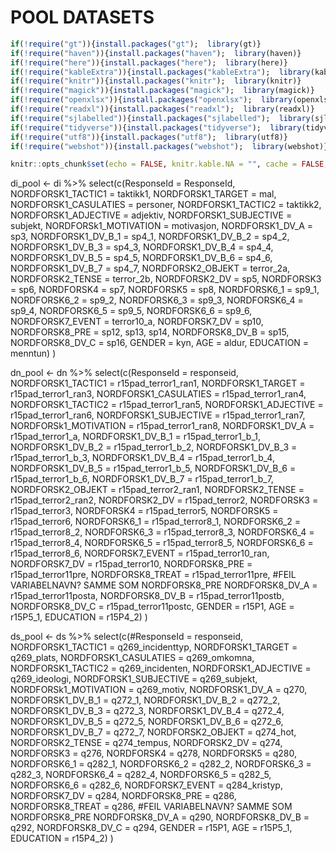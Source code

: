 # POOL DATASETS

```r
if(!require("gt")){install.packages("gt");  library(gt)}
if(!require("haven")){install.packages("haven");  library(haven)}
if(!require("here")){install.packages("here");  library(here)}
if(!require("kableExtra")){install.packages("kableExtra");  library(kableExtra)}
if(!require("knitr")){install.packages("knitr");  library(knitr)}
if(!require("magick")){install.packages("magick");  library(magick)}
if(!require("openxlsx")){install.packages("openxlsx");  library(openxlsx)}
if(!require("readxl")){install.packages("readxl");  library(readxl)}
if(!require("sjlabelled")){install.packages("sjlabelled");  library(sjlabelled)}
if(!require("tidyverse")){install.packages("tidyverse");  library(tidyverse)}
if(!require("utf8")){install.packages("utf8");  library(utf8)}
if(!require("webshot")){install.packages("webshot");  library(webshot)}

knitr::opts_chunk$set(echo = FALSE, knitr.kable.NA = "", cache = FALSE, message = FALSE )
```

di_pool <- di %>% select(c(ResponseId = ResponseId,
NORDFORSK1_TACTIC1 = taktikk1,
NORDFORSK1_TARGET = mal,
NORDFORSK1_CASULATIES = personer,
NORDFORSK1_TACTIC2 = taktikk2,
NORDFORSK1_ADJECTIVE = adjektiv,
NORDFORSK1_SUBJECTIVE = subjekt,
NORDFORSk1_MOTIVATION = motivasjon,
NORDFORSK1_DV_A = sp3,
NORDFORSK1_DV_B_1 = sp4_1,
NORDFORSK1_DV_B_2 = sp4_2,
NORDFORSK1_DV_B_3 = sp4_3,
NORDFORSK1_DV_B_4 = sp4_4,
NORDFORSK1_DV_B_5 = sp4_5,
NORDFORSK1_DV_B_6 = sp4_6,
NORDFORSK1_DV_B_7 = sp4_7,
NORDFORSK2_OBJEKT = terror_2a,
NORDFORSK2_TENSE = terror_2b,
NORDFORSK2_DV = sp5,
NORDFORSK3 = sp6,
NORDFORSK4 = sp7,
NORDFORSK5 = sp8,
NORDFORSK6_1 = sp9_1,
NORDFORSK6_2 = sp9_2,
NORDFORSK6_3 = sp9_3,
NORDFORSK6_4 = sp9_4,
NORDFORSK6_5 = sp9_5,
NORDFORSK6_6 = sp9_6,
NORDFORSK7_EVENT = terror10_a,
NORDFORSK7_DV = sp10,
NORDFORSK8_PRE = sp12,
sp13, sp14,
NORDFORSK8_DV_B = sp15,
NORDFORSK8_DV_C = sp16,
GENDER = kyn,
AGE = aldur,
EDUCATION = menntun)
)

dn_pool <- dn %>% select(c(ResponseId = responseid,
NORDFORSK1_TACTIC1 = r15pad_terror1_ran1,
NORDFORSK1_TARGET = r15pad_terror1_ran3,
NORDFORSK1_CASULATIES = r15pad_terror1_ran4,
NORDFORSK1_TACTIC2 = r15pad_terror1_ran5,
NORDFORSK1_ADJECTIVE = r15pad_terror1_ran6,
NORDFORSK1_SUBJECTIVE = r15pad_terror1_ran7,
NORDFORSk1_MOTIVATION = r15pad_terror1_ran8,
NORDFORSK1_DV_A = r15pad_terror1_a,
NORDFORSK1_DV_B_1 = r15pad_terror1_b_1,
NORDFORSK1_DV_B_2 = r15pad_terror1_b_2,
NORDFORSK1_DV_B_3 = r15pad_terror1_b_3,
NORDFORSK1_DV_B_4 = r15pad_terror1_b_4,
NORDFORSK1_DV_B_5 = r15pad_terror1_b_5,
NORDFORSK1_DV_B_6 = r15pad_terror1_b_6,
NORDFORSK1_DV_B_7 = r15pad_terror1_b_7,
NORDFORSK2_OBJEKT = r15pad_terror2_ran1,
NORDFORSK2_TENSE = r15pad_terror2_ran2,
NORDFORSK2_DV = r15pad_terror2,
NORDFORSK3 = r15pad_terror3,
NORDFORSK4 = r15pad_terror5,
NORDFORSK5 = r15pad_terror6,
NORDFORSK6_1 = r15pad_terror8_1,
NORDFORSK6_2 = r15pad_terror8_2,
NORDFORSK6_3 = r15pad_terror8_3,
NORDFORSK6_4 = r15pad_terror8_4,
NORDFORSK6_5 = r15pad_terror8_5,
NORDFORSK6_6 = r15pad_terror8_6,
NORDFORSK7_EVENT = r15pad_terror10_ran,
NORDFORSK7_DV = r15pad_terror10,
NORDFORSK8_PRE = r15pad_terror11pre,
NORDFORSK8_TREAT = r15pad_terror11pre, #FEIL VARIABELNAVN? SAMME SOM NORDFORSK8_PRE
NORDFORSK8_DV_A =  r15pad_terror11posta,
NORDFORSK8_DV_B =  r15pad_terror11postb,
NORDFORSK8_DV_C = r15pad_terror11postc,
GENDER = r15P1,
AGE = r15P5_1,
EDUCATION = r15P4_2)
)

ds_pool <- ds %>% select(c(#ResponseId = responseid,
NORDFORSK1_TACTIC1 = q269_incidenttyp,
NORDFORSK1_TARGET = q269_plats,
NORDFORSK1_CASULATIES = q269_omkomna,
NORDFORSK1_TACTIC2 = q269_incidenten,
NORDFORSK1_ADJECTIVE = q269_ideologi,
NORDFORSK1_SUBJECTIVE = q269_subjekt,
NORDFORSk1_MOTIVATION = q269_motiv,
NORDFORSK1_DV_A = q270,
NORDFORSK1_DV_B_1 = q272_1,
NORDFORSK1_DV_B_2 = q272_2,
NORDFORSK1_DV_B_3 = q272_3,
NORDFORSK1_DV_B_4 = q272_4,
NORDFORSK1_DV_B_5 = q272_5,
NORDFORSK1_DV_B_6 = q272_6,
NORDFORSK1_DV_B_7 = q272_7,
NORDFORSK2_OBJEKT = q274_hot,
NORDFORSK2_TENSE = q274_tempus,
NORDFORSK2_DV = q274,
NORDFORSK3 = q276,
NORDFORSK4 = q278,
NORDFORSK5 = q280,
NORDFORSK6_1 = q282_1,
NORDFORSK6_2 = q282_2,
NORDFORSK6_3 = q282_3,
NORDFORSK6_4 = q282_4,
NORDFORSK6_5 = q282_5,
NORDFORSK6_6 = q282_6,
NORDFORSK7_EVENT = q284_kristyp,
NORDFORSK7_DV = q284,
NORDFORSK8_PRE = q286,
NORDFORSK8_TREAT = q286, #FEIL VARIABELNAVN? SAMME SOM NORDFORSK8_PRE
NORDFORSK8_DV_A =  q290,
NORDFORSK8_DV_B =  q292,
NORDFORSK8_DV_C = q294,
GENDER = r15P1,
AGE = r15P5_1,
EDUCATION = r15P4_2)
)
